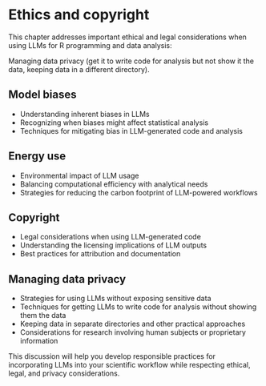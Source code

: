 # Ethics and copyright

This chapter addresses important ethical and legal considerations when using LLMs for R programming and data analysis:


Managing data privacy (get it to write code for analysis but not show it the data, keeping data in a different directory). 


## Model biases

- Understanding inherent biases in LLMs
- Recognizing when biases might affect statistical analysis
- Techniques for mitigating bias in LLM-generated code and analysis

## Energy use

- Environmental impact of LLM usage
- Balancing computational efficiency with analytical needs
- Strategies for reducing the carbon footprint of LLM-powered workflows

## Copyright

- Legal considerations when using LLM-generated code
- Understanding the licensing implications of LLM outputs
- Best practices for attribution and documentation

## Managing data privacy

- Strategies for using LLMs without exposing sensitive data
- Techniques for getting LLMs to write code for analysis without showing them the data
- Keeping data in separate directories and other practical approaches
- Considerations for research involving human subjects or proprietary information

This discussion will help you develop responsible practices for incorporating LLMs into your scientific workflow while respecting ethical, legal, and privacy considerations.